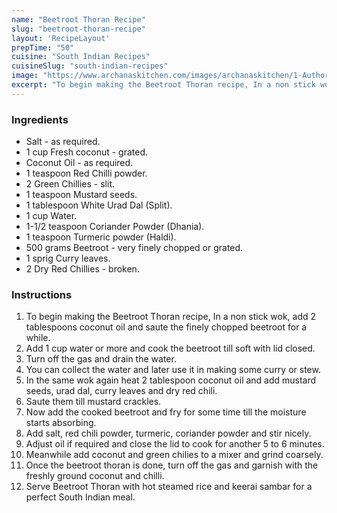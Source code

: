 ---
name: "Beetroot Thoran Recipe"
slug: "beetroot-thoran-recipe"
layout: 'RecipeLayout'
prepTime: "50"
cuisine: "South Indian Recipes"
cuisineSlug: "south-indian-recipes"
image: "https://www.archanaskitchen.com/images/archanaskitchen/1-Author/Shaheen_Ali/BEETROOT_THORAN.jpg"
excerpt: "To begin making the Beetroot Thoran recipe, In a non stick wok, add 2 tablespoons coconut oil and saute the finely chopped beetroot for a while"
---

### Ingredients

- Salt - as required.
- 1 cup Fresh coconut - grated.
- Coconut Oil - as required.
- 1 teaspoon Red Chilli powder.
- 2 Green Chillies - slit.
- 1 teaspoon Mustard seeds.
- 1 tablespoon White Urad Dal (Split).
- 1 cup Water.
- 1-1/2 teaspoon Coriander Powder (Dhania).
- 1 teaspoon Turmeric powder (Haldi).
- 500 grams Beetroot - very finely chopped or grated.
- 1 sprig Curry leaves.
- 2 Dry Red Chillies - broken.

### Instructions

1. To begin making the Beetroot Thoran recipe, In a non stick wok, add 2 tablespoons coconut oil and saute the finely chopped beetroot for a while.
1. Add 1 cup water or more and cook the beetroot till soft with lid closed.
1. Turn off the gas and drain the water.
1. You can collect the water and later use it in making some curry or stew.
1. In the same wok again heat 2 tablespoon coconut oil and add mustard seeds, urad dal, curry leaves and dry red chili.
1. Saute them till mustard crackles.
1. Now add the cooked beetroot and fry for some time till the moisture starts absorbing.
1. Add salt, red chili powder, turmeric, coriander powder and stir nicely.
1. Adjust oil if required and close the lid to cook for another 5 to 6 minutes.
1. Meanwhile add coconut and green chilies to a mixer and grind coarsely.
1. Once the beetroot thoran is done, turn off the gas and garnish with the freshly ground coconut and chilli.
1. Serve Beetroot Thoran with hot steamed rice and keerai sambar for a perfect South Indian meal.

